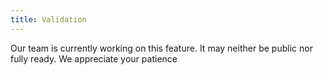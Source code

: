 ```yaml
---
title: Validation
---
```


<Info>
  Our team is currently working on this feature. It may neither be public nor
  fully ready. We appreciate your patience
</Info>
